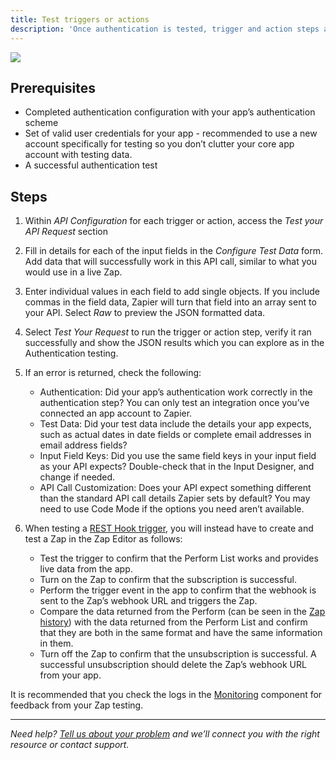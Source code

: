 ```yaml
---
title: Test triggers or actions
description: 'Once authentication is tested, trigger and action steps are easy to test inside Zapier visual builder. Set up the trigger or action settings and API calls, then as the last step the familiar _Test Your API Response_ box appears. It will show any accounts you added to your integration previously during the authentication testing.'
---
```

<Frame>
  <img src="/images/b8bd7bcad203fd0473c25a64dd2203c6.png"/>
</Frame>

## Prerequisites

*   Completed authentication configuration with your app’s authentication scheme
*   Set of valid user credentials for your app - recommended to use a new account specifically for testing so you don’t clutter your core app account with testing data.
*   A successful authentication test

## Steps

1.  Within _API Configuration_ for each trigger or action, access the _Test your API Request_ section
2.  Fill in details for each of the input fields in the _Configure Test Data_ form. Add data that will successfully work in this API call, similar to what you would use in a live Zap.
3.  Enter individual values in each field to add single objects. If you include commas in the field data, Zapier will turn that field into an array sent to your API. Select _Raw_ to preview the JSON formatted data.
4.  Select _Test Your Request_ to run the trigger or action step, verify it ran successfully and show the JSON results which you can explore as in the Authentication testing.
5.  If an error is returned, check the following:

    *   Authentication: Did your app’s authentication work correctly in the authentication step? You can only test an integration once you’ve connected an app account to Zapier.
    *   Test Data: Did your test data include the details your app expects, such as actual dates in date fields or complete email addresses in email address fields?
    *   Input Field Keys: Did you use the same field keys in your input field as your API expects? Double-check that in the Input Designer, and change if needed.
    *   API Call Customization: Does your API expect something different than the standard API call details Zapier sets by default? You may need to use Code Mode if the options you need aren’t available.
6.  When testing a [REST Hook trigger](/build/hook-trigger), you will instead have to create and test a Zap in the Zap Editor as follows:

    *   Test the trigger to confirm that the Perform List works and provides live data from the app.
    *   Turn on the Zap to confirm that the subscription is successful.
    *   Perform the trigger event in the app to confirm that the webhook is sent to the Zap’s webhook URL and triggers the Zap.
    *   Compare the data returned from the Perform (can be seen in the [Zap history](https://help.zapier.com/hc/en-us/articles/8496291148685-View-and-manage-your-Zap-history)) with the data returned from the Perform List and confirm that they are both in the same format and have the same information in them.
    *   Turn off the Zap to confirm that the unsubscription is successful. A successful unsubscription should delete the Zap’s webhook URL from your app.

It is recommended that you check the logs in the [Monitoring](/build/test-monitoring) component for feedback from your Zap testing.

- - -

_Need help? [Tell us about your problem](https://developer.zapier.com/contact) and we’ll connect you with the right resource or contact support._
